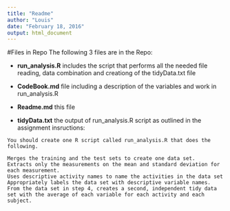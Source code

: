```yaml
---
title: "Readme"
author: "Louis"
date: "February 18, 2016"
output: html_document
---
```


#Files in Repo
The following 3 files are in the Repo:

* **run_analysis.R** includes the script that performs all the needed file reading, data combination and creationg of the tidyData.txt file

* **CodeBook.md** file including a description of the variables and work in run_analysis.R

* **Readme.md** this file

* **tidyData.txt** the output of run_analysis.R script as outlined in the assignment insructions:

```
You should create one R script called run_analysis.R that does the following.

Merges the training and the test sets to create one data set.
Extracts only the measurements on the mean and standard deviation for each measurement.
Uses descriptive activity names to name the activities in the data set
Appropriately labels the data set with descriptive variable names.
From the data set in step 4, creates a second, independent tidy data set with the average of each variable for each activity and each subject.
```


